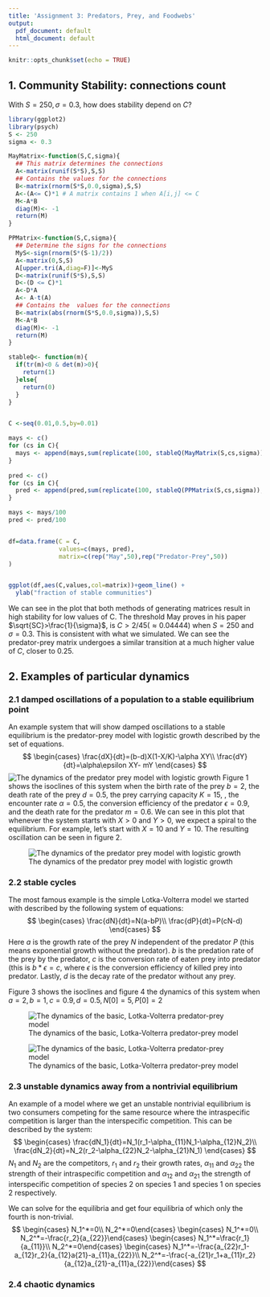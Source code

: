 ```yaml
---
title: 'Assignment 3: Predators, Prey, and Foodwebs'
output:
  pdf_document: default
  html_document: default
---
```


```r
knitr::opts_chunk$set(echo = TRUE)
```

## 1. Community Stability: connections count

With $S=250,\sigma=0.3$, how does stability depend on $C$?

```r
library(ggplot2)
library(psych)
S <- 250
sigma <- 0.3

MayMatrix<-function(S,C,sigma){
  ## This matrix determines the connections
  A<-matrix(runif(S*S),S,S)
  ## Contains the values for the connections
  B<-matrix(rnorm(S*S,0.0,sigma),S,S)
  A<-(A<= C)*1 # A matrix contains 1 when A[i,j] <= C
  M<-A*B
  diag(M)<- -1
  return(M)
}

PPMatrix<-function(S,C,sigma){
  ## Determine the signs for the connections
  MyS<-sign(rnorm(S*(S-1)/2))
  A<-matrix(0,S,S)
  A[upper.tri(A,diag=F)]<-MyS
  D<-matrix(runif(S*S),S,S)
  D<-(D <= C)*1
  A<-D*A
  A<- A-t(A)
  ## Contains the  values for the connections
  B<-matrix(abs(rnorm(S*S,0.0,sigma)),S,S)
  M<-A*B
  diag(M)<- -1
  return(M)
}

stableQ<- function(m){
  if(tr(m)<0 & det(m)>0){
    return(1)
  }else{
    return(0)
  }
}


C <-seq(0.01,0.5,by=0.01)

mays <- c()
for (cs in C){
  mays <- append(mays,sum(replicate(100, stableQ(MayMatrix(S,cs,sigma)), simplify = TRUE )))
}
     
pred <- c()
for (cs in C){
  pred <- append(pred,sum(replicate(100, stableQ(PPMatrix(S,cs,sigma)), simplify = TRUE )))
}

mays <- mays/100
pred <- pred/100


df=data.frame(C = C,
              values=c(mays, pred),
              matrix=c(rep("May",50),rep("Predator-Prey",50))
)


ggplot(df,aes(C,values,col=matrix))+geom_line() +
  ylab("fraction of stable communities")
```
We can see in the plot that both methods of generating matrices result in high stability for low values of C. The threshold May proves in his paper $\sqrt{SC}>\frac{1}{\sigma}$, is $C>2/45(\approx0.04444)$ when $S=250$ and $\sigma=0.3$. This is consistent with what we simulated. We can see the predator-prey matrix undergoes a similar transition at a much higher value of $C$, closer to 0.25.


## 2. Examples of particular dynamics
### 2.1 damped oscillations of a population to a stable equilibrium point

An example system that will show damped oscillations to a stable equilibrium is the predator-prey model with logistic growth described by the set of equations.
$$
\begin{cases}
\frac{dX}{dt}=(b-d)X(1-X/K)-\alpha XY\\
\frac{dY}{dt}=\alpha\epsilon XY- mY
\end{cases}
$$
![The dynamics of the predator prey model with logistic growth](/Users/katjad/Documents/UChicago/Theoretical
Ecology/TheoreticalEcologyCourseGithub/Assignment 3/2Example1)
Figure 1 shows the isoclines of this system when the birth rate of the prey $b=2$, the death rate of the prey $d=0.5$, the prey carrying capacity $K=15$, , the encounter rate $\alpha=0.5$, the conversion efficiency of the predator $\epsilon=0.9$, and the death rate for the predator $m=0.6$. We can see in this plot that whenever the system starts with $X>0$ and $Y>0$, we expect a spiral to the equilibrium. For example, let's start with $X=10$ and $Y=10$. The resulting oscillation can be seen in figure 2.

![The dynamics of the predator prey model with logistic growth](/Users/katjad/Documents/UChicago/Theoretical
Ecology/TheoreticalEcologyCourseGithub/Assignment 3/2Example1Oscillations)

### 2.2 stable cycles
The most famous example is the simple Lotka-Volterra model we started with described by the following system of equations:
$$
\begin{cases}
\frac{dN}{dt}=N(a-bP)\\
\frac{dP}{dt}=P(cN-d)
\end{cases}
$$
Here $a$ is the growth rate of the prey $N$ independent of the predator $P$ (this means exponential growth without the predator). $b$ is the predation rate of the prey by the predator, $c$ is the conversion rate of eaten prey into predator (this is $b*\epsilon=c$, where $\epsilon$ is the conversion efficiency of killed prey into predator. Lastly, $d$ is the decay rate of the predator without any prey. 

Figure 3 shows the isoclines and figure 4 the dynamics of this system when $a=2, b=1, c=0.9, d=0.5, N[0]=5, P[0]=2$

![The dynamics of the basic, Lotka-Volterra predator-prey model](/Users/katjad/Documents/UChicago/Theoretical
Ecology/TheoreticalEcologyCourseGithub/Assignment 3/2Example2)

![The dynamics of the basic, Lotka-Volterra predator-prey model](/Users/katjad/Documents/UChicago/Theoretical
Ecology/TheoreticalEcologyCourseGithub/Assignment 3/2Example2StableOscillations)

### 2.3 unstable dynamics away from a nontrivial equilibrium
An example of a model where we get an unstable nontrivial equilibrium is two consumers competing for the same resource where the intraspecific competition is larger than the interspecific competition.
This can be described by the system:
$$
\begin{cases}
\frac{dN_1}{dt}=N_1(r_1-\alpha_{11}N_1-\alpha_{12}N_2)\\
\frac{dN_2}{dt}=N_2(r_2-\alpha_{22}N_2-\alpha_{21}N_1)
\end{cases}
$$
$N_1$ and $N_2$ are the competitors, $r_1$ and $r_2$ their growth rates, $\alpha_{11}$ and $\alpha_{22}$ the strength of their intraspecific competition and $\alpha_{12}$ and $\alpha_{21}$ the strength of interspecific competition of species 2 on species 1 and species 1 on species 2 respectively.

We can solve for the equilibria and get four equilibria of which only the fourth is non-trivial.
$$ 
\begin{cases} N_1^*=0\\ N_2^*=0\end{cases}
\begin{cases} N_1^*=0\\ N_2^*=-\frac{r_2}{a_{22}}\end{cases}
\begin{cases} N_1^*=\frac{r_1}{a_{11}}\\ N_2^*=0\end{cases}
\begin{cases} N_1^*=-\frac{a_{22}r_1-a_{12}r_2}{a_{12}a{21}-a_{11}a_{22}}\\ N_2^*=-\frac{-a_{21}r_1+a_{11}r_2}{a_{12}a_{21}-a_{11}a_{22}}\end{cases}
$$


### 2.4 chaotic dynamics



